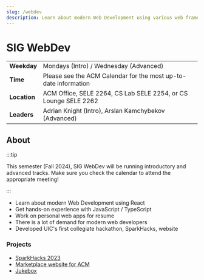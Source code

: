 ```yaml
---
slug: /webdev
description: Learn about modern Web Development using various web frameworks. Get hands-on experience with JavaScript / TypeScript.
---
```


# SIG WebDev

|              |                                                                                |
| ------------ | ------------------------------------------------------------------------------ |
| **Weekday**  | Mondays (Intro) / Wednesday (Advanced)                                         |
| **Time**     | Please see the ACM Calendar for the most up-to-date information                |
| **Location** | ACM Office, SELE 2264, CS Lab SELE 2254, or CS Lounge SELE 2262                |
| **Leaders**  | Adrian Knight (Intro), Arslan Kamchybekov (Advanced)                           |

## About

:::tip

This semester (Fall 2024), SIG WebDev will be running introductory and advanced tracks.
Make sure you check the calendar to attend the appropriate meeting!

:::


- Learn about modern Web Development using React
- Get hands-on experience with JavaScript / TypeScript
- Work on personal web apps for resume
- There is a lot of demand for modern web developers
- Developed UIC's first collegiate hackathon, SparkHacks, website

### Projects

- [SparkHacks 2023](https://github.com/acm-uic/sparkhacks-2023)
- [Marketplace website for ACM](https://github.com/acm-uic/marketplace)
- [Jukebox](https://github.com/acm-uic/Jukebox)
